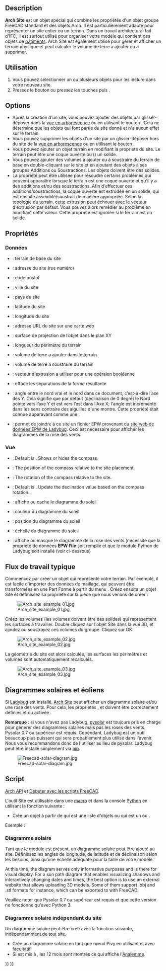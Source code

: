 <languages/>

{{Docnav/fr
|[[BIM_Project/fr|Projet]]
|[[Arch_Building/fr|Bâtiment]]
|[[BIM_Workbench/fr|Atelier BIM]]
|IconL=BIM_Project.svg
|IconR=Arch_Building.svg
|IconC=Workbench_BIM.svg
}}

{{VeryImportantMessage|Cette commande fait partie de l'ensemble intégré de l'[[BIM_Workbench/fr|atelier BIM]] avec la V1.0<br>
Cette page a été mise à jour pour cette version.}}

{{GuiCommand/fr
|Name=Arch Site
|Name/fr=Arch Site
|MenuLocation=3D/BIM → Site
|Workbenches=[[BIM_Workbench/fr|BIM]]
|Shortcut={{KEY|S}} {{KEY|I}}
|SeeAlso=
}}

==Description==

'''Arch Site''' est un objet spécial qui combine les propriétés d'un objet groupe FreeCAD standard et des objets Arch. Il est particulièrement adapté pour représenter un site entier ou un terrain. Dans un travail architectural fait d'IFC, il est surtout utilisé pour organiser votre modèle qui contient des objets de [[Arch_Building/fr|bâtiments]]. Arch Site est également utilisé pour gérer et afficher un terrain physique et peut calculer le volume de terre a ajouter ou a supprimer.

<span id="Usage"></span>
==Utilisation==

# Vous pouvez sélectionner un ou plusieurs objets pour les inclure dans votre nouveau site.
# Pressez le bouton {{Button|[[Image:Arch_Site.svg|16px]] [[Arch_Site/fr|Site]]}} ou pressez les touches {{KEY|S}} puis {{KEY|I}}.

==Options==

* Après la création d'un site, vous pouvez ajouter des objets par glisser-déposer dans la [[Tree_view/fr|vue en arborescence]] ou en utilisant le bouton {{Button|[[Image:Arch Add.svg|16px]] [[Arch_Add/fr|Arch Ajouter]]}}. Cela ne détermine que les objets qui font partie du site donné et n'a aucun effet sur le terrain.
* Vous pouvez supprimer les objets d'un site par un glisser-déposer hors du site de la [[Tree_view/fr|vue en arborescence]] ou en utilisant le bouton {{Button|[[Image:Arch Remove.svg|16px]] [[Arch_Remove/fr|Arch Supprimer]]}}.
* Vous pouvez ajouter un objet terrain en modifiant la propriété {{PropertyData|Terrain}} du site. Le terrain peut être une coque ouverte ou ({{Version/fr|0.21}}) un solide.
* Vous pouvez ajouter des volumes à ajouter ou à soustraire du terrain de base en double-cliquant sur le site et en ajoutant des objets à ses groupes Additions ou Soustractions. Les objets doivent être des solides.
* La propriété {{PropertyData|Extrusion Vector}} peut être utilisée pour résoudre certains problèmes qui peuvent apparaître lorsque le terrain est une coque ouverte et qu'il y a des additions et/ou des soustractions. Afin d'effectuer ces additions/soustractions, la coque ouverte est extrudée en un solide, qui est ensuite assemblé/soustrait de manière appropriée. Selon la topologie du terrain, cette extrusion peut échouer avec le vecteur d'extrusion par défaut. Vous pouvez alors remédier au problème en modifiant cette valeur. Cette propriété est ignorée si le terrain est un solide.

<span id="Properties"></span>
==Propriétés==

<span id="Data"></span>
=== Données ===

{{Properties_Title|Site}}

<div class="mw-translate-fuzzy">
* {{PropertyData|Terrain}} : terrain de base du site
* {{PropertyData|Address}} : adresse du site (rue numéro)
* {{PropertyData|Postal Code}} : code postal
* {{PropertyData|City}} : ville du site
* {{PropertyData|Country}} : pays du site
* {{PropertyData|Latitude}} : latitude du site
* {{PropertyData|Longitude}} : longitude du site
* {{PropertyData|Url}} : adresse URL du site sur une carte web
* {{PropertyData|Projected Area}} : surface de projection de l’objet dans le plan XY
* {{PropertyData|Perimeter}} : longueur du périmètre du terrain
* {{PropertyData|Addition Volume}} : volume de terre a ajouter dans le terrain
* {{PropertyData|Subtraction Volume}} : volume de terre a soustraire du terrain
* {{PropertyData|Extrusion Vector}} : vecteur d'extrusion a utiliser pour une opéraion booléenne
* {{PropertyData|Remove Splitter}} : efface les séparations de la forme résultante
* {{PropertyData|Declination}} : angle entre le nord vrai et le nord dans ce document, c’est-à-dire l’axe des Y. Cela signifie que par défaut (déclinaison de 0 degré) le Nord pointe vers l’axe Y et est vers l’est dans l'Axe X; l'angle est incrémenté dans les sens contraire des aiguilles d'une montre. Cette propriété était connue auparavant comme une {{PropertyData|North Deviation}}.
* {{PropertyData|EPW File}} : permet de joindre à ce site un fichier EPW provenant du [https://www.ladybug.tools/epwmap/ site web de données EPW de Ladybug]. Ceci est nécessaire pour afficher les diagrammes de la rose des vents.
</div>

<span id="View"></span>
=== Vue ===

{{Properties_Title|Compass}}

* {{PropertyView|Compass|Bool}}: Default is {{Value|False}}. Shows or hides the compass.
* {{PropertyView|Compass Position|Vector}}: The position of the compass relative to the site placement.
* {{PropertyView|Compass Rotation|Angle}}: The rotation of the compass relative to the site.
* {{PropertyView|Update Declination|Bool}}: Default is {{Value|False}}. Update the declination value based on the compass rotation.

{{Properties_Title|Site}}

<div class="mw-translate-fuzzy">
* {{PropertyView|Solar Diagram}} : affiche ou cache le diagramme du soleil
* {{PropertyView|Solar Diagram Color}} : couleur du diagramme du soleil
* {{PropertyView|Solar Diagram Position}} : position du diagramme du soleil
* {{PropertyView|Solar Diagram Scale}} : échelle du diagramme du soleil
* {{PropertyView|Wind Rose}} : affiche ou masque le diagramme de la rose des vents (nécessite que la propriété de données '''EPW File''' soit remplie et que le module Python de Ladybug soit installé (voir ci-dessous)
</div>

<span id="Typical_workflow"></span>
== Flux de travail typique ==

Commencez par créer un objet qui représente votre terrain. Par exemple, il est facile d'importer des données de maillage, qui peuvent être transformées en une Part Forme à partir du menu {{MenuCommand|Part → Créer une forme à partir d'un maillage}}. Créez ensuite un objet Site et définissez sa propriété {{PropertyData|Terrain}} sur la pièce que nous venons de créer :

[[Image:Arch site example 01.jpg]]

Créez les volumes (les volumes doivent être des solides) qui représentent les surfaces à travailler. Double cliquez sur l'objet Site dans la vue 3D, et ajoutez ou soustrayez ces volumes du groupe. Cliquez sur OK.

[[Image:Arch site example 02.jpg]]

La géométrie du site est alors calculée, les surfaces les périmètres et volumes sont automatiquement recalculés.

[[Image:Arch site example 03.jpg]]

<span id="Solar_and_wind_diagrams"></span>
== Diagrammes solaires et éoliens ==

<div class="mw-translate-fuzzy">
Si [https://www.ladybug.tools/ladybug.html Ladybug] est installé, [[Arch_Site/fr|Arch Site]] peut afficher un diagramme solaire et/ou une rose des vents. Pour cela, les propriétés {{PropertyData|Longitude}}, {{PropertyData|Latitude}} et {{PropertyData|NorthDeviation}} doivent être correctement définies et {{PropertyView/fr|SolarDiagram}} ou {{PropertyView/fr|Wind Rose}} activée {{TRUE}}.
</div>

<div class="mw-translate-fuzzy">
'''Remarque''' : si vous n'avez pas Ladybug, [http://pysolar.org/ pysolar] est toujours pris en charge pour générer des diagrammes solaires mais pas les roses des vents. Pysolar 0.7 ou supérieur est requis. Cependant, Ladybug est un outil beaucoup plus puissant qui sera probablement plus utilisé dans l'avenir. Nous vous recommandons donc de l'utiliser au lieu de pysolar. Ladybug peut être installé simplement via [https://github.com/ladybug-tools/ladybug pip].
</div>

[[Image:Freecad-solar-diagram.jpg]]

<span id="Scripting"></span>
==Script==

{{Emphasis|Voir aussi :}} [[Arch_API/fr|Arch API]] et [[FreeCAD_Scripting_Basics/fr|Débuter avec les scripts FreeCAD]].

L'outil Site est utilisable dans une [[Macros/fr|macro]] et dans la console [[Python/fr|Python]] en utilisant la fonction suivante :

{{Code|code=
Site = makeSite(objectslist=None, baseobj=None, name="Site")
}}

* Crée un objet {{incode|Site}} à partir de {{incode|objectlist}} qui est une liste d'objets ou {{incode|baseobj}} qui est un {{incode|Shape}} ou {{incode|Terrain}}.

Exemple :
{{Code|code=
import FreeCAD, Draft, Arch

p1 = FreeCAD.Vector(0, 0, 0)
p2 = FreeCAD.Vector(2000, 0, 0)
baseline = Draft.makeLine(p1, p2)
Wall = Arch.makeWall(baseline, length=None, width=150, height=2000)
FreeCAD.ActiveDocument.recompute()

Building = Arch.makeBuilding([Wall])
Site = Arch.makeSite([Building])

FreeCAD.ActiveDocument.recompute()
FreeCAD.Gui.ActiveDocument.ActiveView.viewIsometric()
}}

<span id="Solar_diagram"></span>
=== Diagramme solaire ===

<div class="mw-translate-fuzzy">
Tant que le module {{incode|pysolar}} est présent, un diagramme solaire peut être ajouté au site. Définissez les angles de longitude, de latitude et de déclinaison selon les besoins, ainsi qu'une échelle adéquate pour la taille de votre modèle.
</div>

At this time, the diagram serves only informative purposes and is there for visual display. For a sun path diagram that enables visualizing shadows and interactively changing dates and times, the best option is to use an external website that allows uploading 3D models. Some of them support .obj and .stl formats for instance, which can be exported to with FreeCAD. 

Veuillez noter que Pysolar 0.7 ou supérieur est requis et que cette version ne fonctionne qu'avec Python 3.

{{Code|code=
Site.Longitude = -46.38
Site.Latitude = -23.33
Site.Declination = 30
# Uncomment if you want to show the compass
# Site.ViewObject.Compass = True

Site.ViewObject.SolarDiagram = True
Site.ViewObject.SolarDiagramScale = 10000
FreeCAD.ActiveDocument.recompute()
}}

<span id="Solar_diagram_independent_of_Site"></span>
=== Diagramme solaire indépendant du site ===

<div class="mw-translate-fuzzy">
Un diagramme solaire peut être créé avec la fonction suivante, indépendamment de tout site.
</div>
{{Code|code=
Node = makeSolarDiagram(longitude, latitude, scale=1, complete=False)
}}

<div class="mw-translate-fuzzy">
* Crée un diagramme solaire en tant que nœud Pivy en utilisant {{incode|longitude}} et {{incode|latitude}} avec {{incode|scale}} facultatif.
* Si {{incode|complete}} est mis à {{incode|True}}, les 12 mois sont montrés ce qui affiche l'[https://fr.wikipedia.org/wiki/Analemme Analemme].
</div>

{{Code|code=
import FreeCADGui, Arch

Node = Arch.makeSolarDiagram(-46.38, -23.33, scale=10000, complete=True)
FreeCAD.Gui.ActiveDocument.ActiveView.getSceneGraph().addChild(Node)
}}


{{Docnav/fr
|[[BIM_Project/fr|Projet]]
|[[Arch_Building/fr|Bâtiment]]
|[[BIM_Workbench/fr|Atelier BIM]]
|IconL=BIM_Project.svg
|IconR=Arch_Building.svg
|IconC=Workbench_BIM.svg
}}

{{BIM_Tools_navi{{#translation:}}}}
{{Userdocnavi{{#translation:}}}}